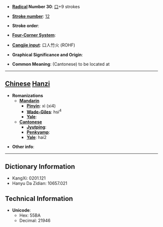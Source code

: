 * '''[[Wiktionary:Chinese radical index| Radical]] Number 30''': [[Wiktionary:Chinese radical index 口|口]]+9 strokes

* '''[[Wiktionary:Chinese total strokes index|Stroke number]]''': [[Wiktionary:Chinese total strokes index 12|12]]

* '''Stroke order''': 

* '''[[Wiktionary:Chinese four corner index|Four-Corner System]]''': 

* '''[[Wiktionary:Chinese Cangjie index|Cangjie input]]''': 口人竹火 (ROHF)

* '''Graphical Significance and Origin''': 

* '''Common Meaning''': (Cantonese) to be located at

----

== [[Chinese]] [[Hanzi]] ==

* '''Romanizations'''
** '''[[Mandarin]]'''
*** '''[[Pinyin]]''': xì (xi4)
*** '''[[Wade-Giles]]''': hsi<sup>4</sup>
*** '''[[Yale]]''': 
** '''[[Cantonese]]'''
*** '''[[Jyutping]]''':
*** '''[[Penkyamp]]''': 
*** '''[[Yale]]''': hai2

* '''Other info''': 

----

== Dictionary Information ==

* KangXi: 0201.121
* Hanyu Da Zidian: 10657.021

== Technical Information ==

* '''Unicode''':
** Hex: 55BA
** Decimal: 21946